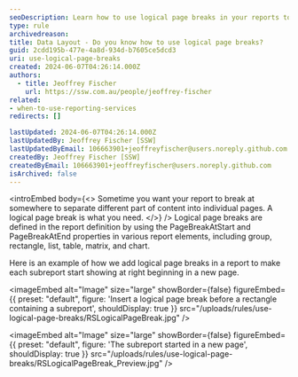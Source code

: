 ```yaml
---
seoDescription: Learn how to use logical page breaks in your reports to organize content across pages effectively
type: rule
archivedreason:
title: Data Layout - Do you know how to use logical page breaks?
guid: 2cdd195b-477e-4a8d-934d-b7605ce5dcd3
uri: use-logical-page-breaks
created: 2024-06-07T04:26:14.000Z
authors:
  - title: Jeoffrey Fischer
    url: https://ssw.com.au/people/jeoffrey-fischer
related:
- when-to-use-reporting-services
redirects: []

lastUpdated: 2024-06-07T04:26:14.000Z
lastUpdatedBy: Jeoffrey Fischer [SSW]
lastUpdatedByEmail: 106663901+jeoffreyfischer@users.noreply.github.com
createdBy: Jeoffrey Fischer [SSW]
createdByEmail: 106663901+jeoffreyfischer@users.noreply.github.com
isArchived: false
---
```


<introEmbed
  body={<>
Sometime you want your report to break at somewhere to separate different part of content into individual pages. A logical page break is what you need.
  </>}
/>
Logical page breaks are defined in the report definition by using the PageBreakAtStart and PageBreakAtEnd properties in various report elements, including group, rectangle, list, table, matrix, and chart.

Here is an example of how we add logical page breaks in a report to make each subreport start showing at right beginning in a new page.


<imageEmbed
  alt="Image"
  size="large"
  showBorder={false}
  figureEmbed={{
    preset: "default",
    figure: 'Insert a logical page break before a rectangle containing a subreport',
    shouldDisplay: true
  }}
  src="/uploads/rules/use-logical-page-breaks/RSLogicalPageBreak.jpg"
/>


<imageEmbed
  alt="Image"
  size="large"
  showBorder={false}
  figureEmbed={{
    preset: "default",
    figure: 'The subreport started in a new page',
    shouldDisplay: true
  }}
  src="/uploads/rules/use-logical-page-breaks/RSLogicalPageBreak_Preview.jpg"
/>
